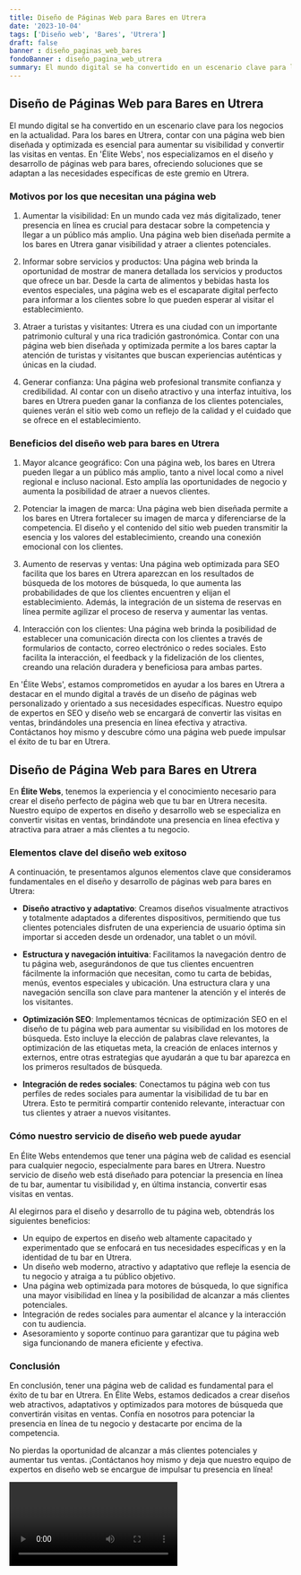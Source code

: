 ```yaml
---
title: Diseño de Páginas Web para Bares en Utrera
date: '2023-10-04'
tags: ['Diseño web', 'Bares', 'Utrera']
draft: false
banner : diseño_paginas_web_bares
fondoBanner : diseño_pagina_web_utrera
summary: El mundo digital se ha convertido en un escenario clave para los negocios en la actualidad. Para los bares en Utrera, contar con una página web bien diseñada y optimizada es esencial para aumentar su visibilidad y convertir las visitas en ventas. En 'Élite Webs', nos especializamos en el diseño y desarrollo de páginas web para bares, ofreciendo soluciones que se adaptan a las necesidades específicas de este gremio en Utrera.
---
```


## Diseño de Páginas Web para Bares en Utrera

El mundo digital se ha convertido en un escenario clave para los negocios en la actualidad. Para los bares en Utrera, contar con una página web bien diseñada y optimizada es esencial para aumentar su visibilidad y convertir las visitas en ventas. En 'Élite Webs', nos especializamos en el diseño y desarrollo de páginas web para bares, ofreciendo soluciones que se adaptan a las necesidades específicas de este gremio en Utrera.

### Motivos por los que necesitan una página web

1. Aumentar la visibilidad: En un mundo cada vez más digitalizado, tener presencia en línea es crucial para destacar sobre la competencia y llegar a un público más amplio. Una página web bien diseñada permite a los bares en Utrera ganar visibilidad y atraer a clientes potenciales.

2. Informar sobre servicios y productos: Una página web brinda la oportunidad de mostrar de manera detallada los servicios y productos que ofrece un bar. Desde la carta de alimentos y bebidas hasta los eventos especiales, una página web es el escaparate digital perfecto para informar a los clientes sobre lo que pueden esperar al visitar el establecimiento.

3. Atraer a turistas y visitantes: Utrera es una ciudad con un importante patrimonio cultural y una rica tradición gastronómica. Contar con una página web bien diseñada y optimizada permite a los bares captar la atención de turistas y visitantes que buscan experiencias auténticas y únicas en la ciudad.

4. Generar confianza: Una página web profesional transmite confianza y credibilidad. Al contar con un diseño atractivo y una interfaz intuitiva, los bares en Utrera pueden ganar la confianza de los clientes potenciales, quienes verán el sitio web como un reflejo de la calidad y el cuidado que se ofrece en el establecimiento.

### Beneficios del diseño web para bares en Utrera

1. Mayor alcance geográfico: Con una página web, los bares en Utrera pueden llegar a un público más amplio, tanto a nivel local como a nivel regional e incluso nacional. Esto amplía las oportunidades de negocio y aumenta la posibilidad de atraer a nuevos clientes.

2. Potenciar la imagen de marca: Una página web bien diseñada permite a los bares en Utrera fortalecer su imagen de marca y diferenciarse de la competencia. El diseño y el contenido del sitio web pueden transmitir la esencia y los valores del establecimiento, creando una conexión emocional con los clientes.

3. Aumento de reservas y ventas: Una página web optimizada para SEO facilita que los bares en Utrera aparezcan en los resultados de búsqueda de los motores de búsqueda, lo que aumenta las probabilidades de que los clientes encuentren y elijan el establecimiento. Además, la integración de un sistema de reservas en línea permite agilizar el proceso de reserva y aumentar las ventas.

4. Interacción con los clientes: Una página web brinda la posibilidad de establecer una comunicación directa con los clientes a través de formularios de contacto, correo electrónico o redes sociales. Esto facilita la interacción, el feedback y la fidelización de los clientes, creando una relación duradera y beneficiosa para ambas partes.

En 'Élite Webs', estamos comprometidos en ayudar a los bares en Utrera a destacar en el mundo digital a través de un diseño de páginas web personalizado y orientado a sus necesidades específicas. Nuestro equipo de expertos en SEO y diseño web se encargará de convertir las visitas en ventas, brindándoles una presencia en línea efectiva y atractiva. Contáctanos hoy mismo y descubre cómo una página web puede impulsar el éxito de tu bar en Utrera.

<GifSeo />

<Cta />

## Diseño de Página Web para Bares en Utrera

En **Élite Webs**, tenemos la experiencia y el conocimiento necesario para crear el diseño perfecto de página web que tu bar en Utrera necesita. Nuestro equipo de expertos en diseño y desarrollo web se especializa en convertir visitas en ventas, brindándote una presencia en línea efectiva y atractiva para atraer a más clientes a tu negocio.

### Elementos clave del diseño web exitoso

A continuación, te presentamos algunos elementos clave que consideramos fundamentales en el diseño y desarrollo de páginas web para bares en Utrera:

- **Diseño atractivo y adaptativo**: Creamos diseños visualmente atractivos y totalmente adaptados a diferentes dispositivos, permitiendo que tus clientes potenciales disfruten de una experiencia de usuario óptima sin importar si acceden desde un ordenador, una tablet o un móvil.

- **Estructura y navegación intuitiva**: Facilitamos la navegación dentro de tu página web, asegurándonos de que tus clientes encuentren fácilmente la información que necesitan, como tu carta de bebidas, menús, eventos especiales y ubicación. Una estructura clara y una navegación sencilla son clave para mantener la atención y el interés de los visitantes.

- **Optimización SEO**: Implementamos técnicas de optimización SEO en el diseño de tu página web para aumentar su visibilidad en los motores de búsqueda. Esto incluye la elección de palabras clave relevantes, la optimización de las etiquetas meta, la creación de enlaces internos y externos, entre otras estrategias que ayudarán a que tu bar aparezca en los primeros resultados de búsqueda.

- **Integración de redes sociales**: Conectamos tu página web con tus perfiles de redes sociales para aumentar la visibilidad de tu bar en Utrera. Esto te permitirá compartir contenido relevante, interactuar con tus clientes y atraer a nuevos visitantes.

### Cómo nuestro servicio de diseño web puede ayudar

En Élite Webs entendemos que tener una página web de calidad es esencial para cualquier negocio, especialmente para bares en Utrera. Nuestro servicio de diseño web está diseñado para potenciar la presencia en línea de tu bar, aumentar tu visibilidad y, en última instancia, convertir esas visitas en ventas.

Al elegirnos para el diseño y desarrollo de tu página web, obtendrás los siguientes beneficios:

- Un equipo de expertos en diseño web altamente capacitado y experimentado que se enfocará en tus necesidades específicas y en la identidad de tu bar en Utrera.
- Un diseño web moderno, atractivo y adaptativo que refleje la esencia de tu negocio y atraiga a tu público objetivo.
- Una página web optimizada para motores de búsqueda, lo que significa una mayor visibilidad en línea y la posibilidad de alcanzar a más clientes potenciales.
- Integración de redes sociales para aumentar el alcance y la interacción con tu audiencia.
- Asesoramiento y soporte continuo para garantizar que tu página web siga funcionando de manera eficiente y efectiva.

### Conclusión

En conclusión, tener una página web de calidad es fundamental para el éxito de tu bar en Utrera. En Élite Webs, estamos dedicados a crear diseños web atractivos, adaptativos y optimizados para motores de búsqueda que convertirán visitas en ventas. Confía en nosotros para potenciar la presencia en línea de tu negocio y destacarte por encima de la competencia.

No pierdas la oportunidad de alcanzar a más clientes potenciales y aumentar tus ventas. ¡Contáctanos hoy mismo y deja que nuestro equipo de expertos en diseño web se encargue de impulsar tu presencia en línea!

<Video />

<CtaBot job='Bares' city='Utrera'/>

<Gmaps query='Utrera+españa+maps' />